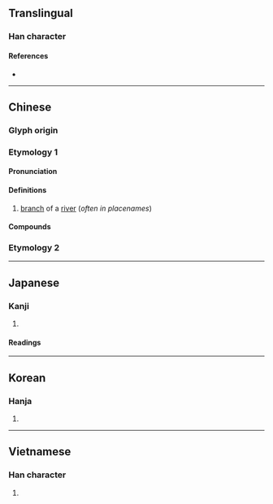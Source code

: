 {{also|湧}}
{{character info/new}}
==Translingual==

===Han character===
{{Han char|rn=85|rad=水|as=07|sn=10|four=37127|canj=ENIB|ids=⿰氵甬}}

====References====
* {{Han ref|kx=0626.190|dkj=17534|dj=1028.050|hdz=31636.080|uh=6D8C|ud=28044|bh=AF46|bd=44870}}

----

==Chinese==
{{zh-forms}}

===Glyph origin===
{{Han etym}}

===Etymology 1===

====Pronunciation====
{{zh-pron
|m=chōng
|c=cung1
|h=
|mn=
|mn-t=cong1
|mc=
|oc=
|ma=
|cat=n
}}

====Definitions====
{{zh-hanzi}}

# {{lb|zh|dialectal}} [[branch]] of a [[river]] (''often in placenames'')

====Compounds====
{{zh-der|東涌|鰂魚涌|西涌|南涌|深涌|溪涌|黎涌|泥涌|葵涌|大涌|麻涌|沙魚涌|蠔涌|大欖涌|涌尾|沙河涌|河涌}}

===Etymology 2===
{{zh-see|湧||to [[surge]]}}

----

==Japanese==

===Kanji===
{{ja-kanji|grade=|rs=水07}}

# {{alternative form of|湧|lang=ja}}

====Readings====
{{ja-readings
|on=ゆう, よう
|kun=わ-く
}}

----

==Korean==

===Hanja===
{{ko-hanja|hangeul=용|eumhun=|rv=yong|mr=yong|y=yong}}

# {{defn|lang=ko|sort=水07}}

----

==Vietnamese==

===Han character===
{{vi-readings|rs=水07|hanviet=dũng}}

# {{defn|lang=vi|sort=水07}}

{{cln|vi|Han tu}}